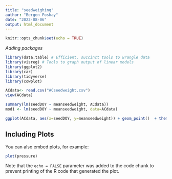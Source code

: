 ```yaml
---
title: "seedweighing"
author: "Bergen Foshay"
date: "2022-08-06"
output: html_document
---
```


```r
knitr::opts_chunk$set(echo = TRUE)
```
*Adding packages*

```r
library(data.table) # Efficient, succinct tools to wrangle data
library(visreg) # Tools to graph output of linear models
library(ggplot2)
library(car)
library(tidyverse)
library(cowplot)
```



```r
ACdata<- read.csv("ACseedweight.csv")
view(ACdata)
```

```r
summary(lm(seedDOY ~ meanseedweight, ACdata))
mod1 <- lm(seedDOY ~ meanseedweight, data=ACdata)

ggplot(ACdata, aes(x=seedDOY, y=meanseedweight)) + geom_point()  + theme_classic() + xlab("Seed Collection Date") + ylab("Mean Seed Weight")

```


## Including Plots

You can also embed plots, for example:

```r
plot(pressure)
```

Note that the `echo = FALSE` parameter was added to the code chunk to prevent printing of the R code that generated the plot.
